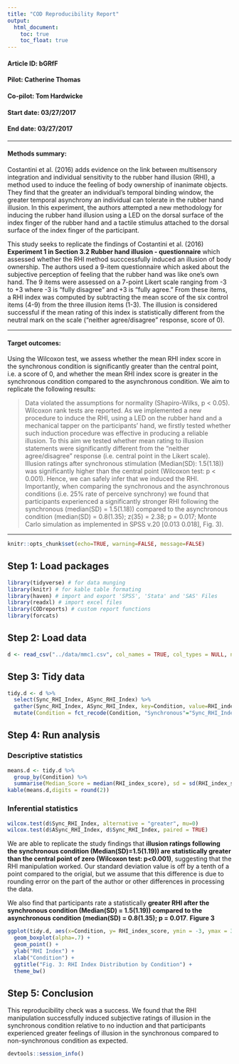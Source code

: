 ```yaml
---
title: "COD Reproducibility Report"
output:
  html_document:
    toc: true
    toc_float: true
---
```


#### Article ID: bGRfF
#### Pilot: Catherine Thomas  
#### Co-pilot: Tom Hardwicke  
#### Start date: 03/27/2017
#### End date: 03/27/2017  

-------

#### Methods summary: 
Costantini et al. (2016) adds evidence on the link between multisensory integration and individual sensitivity to the rubber hand illusion (RHI), a method used to induce the feeling of body ownership of inanimate objects. They find that the greater an individual's temporal binding window, the greater temporal asynchrony an individual can tolerate in the rubber hand illusion. In this experiment, the authors attempted a new methodology for inducing the rubber hand illusion using a LED on the dorsal surface of the index finger of the rubber hand and a tactile stimulus attached to the dorsal surface of the index finger of the participant. 

This study seeks to replicate the findings of Costantini et al. (2016) **Experiment 1 in Section 3.2 Rubber hand illusion - questionnaire** which assessed whether the RHI method succcessfully induced an illusion of body ownership. The authors used a 9-item questionnaire which asked about the subjective perception of feeling that the rubber hand was like one's own hand. The 9 items were assessed on a 7-point Likert scale ranging from -3 to +3 where -3 is "fully disagree" and +3 is "fully agree." From these items, a RHI index was computed by subtracting the mean score of the six control items (4-9) from the three illusion items (1-3). The illusion is considered successful if the mean rating of this index is statistically different from the neutral mark on the scale ("neither agree/disagree" response, score of 0).  

------

#### Target outcomes: 
Using the Wilcoxon test, we assess whether the mean RHI index score in the synchronous condition is significantly greater than the central point, i.e. a score of 0, and whether the mean RHI index score is greater in the synchronous condition compared to the asynchronous condition. We aim to replicate the following results:

> Data violated the assumptions for normality (Shapiro-Wilks, p < 0.05). Wilcoxon rank tests are reported. As we implemented a new procedure to induce the RHI, using a LED on the rubber hand and a mechanical tapper on the participants’ hand, we firstly tested whether such induction procedure was effective in producing a reliable illusion. To this aim we tested whether mean rating to illusion statements were significantly different from the "neither agree/disagree" response (i.e. central point in the Likert scale). Illusion ratings after synchronous stimulation (Median(SD): 1.5(1.18)) was significantly higher than the central point (Wilcoxon test: p < 0.001). Hence, we can safely infer that we induced the RHI. Importantly, when comparing the synchronous and the asynchronous conditions (i.e. 25% rate of perceive synchrony) we found that participants experienced a significantly stronger RHI following the synchronous (median(SD) = 1.5(1.18)) compared to the asynchronous condition (median(SD) = 0.8(1.35); z(35) = 2.38; p = 0.017; Monte Carlo simulation as implemented in SPSS v.20 [0.013 0.018], Fig. 3).

------

```r
knitr::opts_chunk$set(echo=TRUE, warning=FALSE, message=FALSE)
```

## Step 1: Load packages

```r
library(tidyverse) # for data munging
library(knitr) # for kable table formating
library(haven) # import and export 'SPSS', 'Stata' and 'SAS' Files
library(readxl) # import excel files
library(CODreports) # custom report functions
library(forcats)
```

## Step 2: Load data

```r
d <- read_csv("../data/mmc1.csv", col_names = TRUE, col_types = NULL, na = c("", "NA")) 
```

## Step 3: Tidy data

```r
tidy.d <- d %>%
  select(Sync_RHI_Index, ASync_RHI_Index) %>%
  gather(Sync_RHI_Index, ASync_RHI_Index, key=Condition, value=RHI_index_score) %>%
  mutate(Condition = fct_recode(Condition, "Synchronous"="Sync_RHI_Index", "Asynchronous"="ASync_RHI_Index"))
```

## Step 4: Run analysis

### Descriptive statistics

```r
means.d <- tidy.d %>%
  group_by(Condition) %>%
  summarise(Median_Score = median(RHI_index_score), sd = sd(RHI_index_score))
kable(means.d,digits = round(2))
```

### Inferential statistics

```r
wilcox.test(d$Sync_RHI_Index, alternative = "greater", mu=0) 
wilcox.test(d$ASync_RHI_Index, d$Sync_RHI_Index, paired = TRUE)
```

We are able to replicate the study findings that **illusion ratings following the synchronous condition (Median(SD)=1.5(1.19)) are statistically greater than the central point of zero (Wilcoxon test: p<0.001)**, suggesting that the RHI manipulation worked. Our standard deviation value is off by a tenth of a point compared to the origial, but we assume that this difference is due to rounding error on the part of the author or other differences in processing the data.

We also find that participants rate a statistically **greater RHI after the synchronous condition (Median(SD) = 1.5(1.19)) compared to the asynchronous condition (median(SD) = 0.8(1.35); p = 0.017**. 
**Figure 3**
```r
ggplot(tidy.d, aes(x=Condition, y= RHI_index_score, ymin = -3, ymax = 3)) +
  geom_boxplot(alpha=.7) +
  geom_point() +
  ylab("RHI Index") +
  xlab("Condition") +
  ggtitle("Fig. 3: RHI Index Distribution by Condition") +
  theme_bw()
```

## Step 5: Conclusion

This reproducibility check was a success. We found that the RHI manipulation successfully induced subjective ratings of illusion in the synchronous condition relative to no induction and that participants experienced greater feelings of illusion in the synchronous compared to non-synchronous condition as expected. 

```r
devtools::session_info()
```
